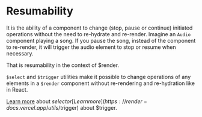 # Resumability

It is the ability of a component to change (stop, pause or continue) initiated operations without the need to re-hydrate and re-render. Imagine an `Audio` component playing a song. If you pause the song, instead of the component to re-render, it will trigger the audio element to stop or resume when necessary.

That is resumability in the context of $render. 

`$select` and `$trigger` utilities make it possible to change operations of any elements in a `$render` component without re-rendering and re-hydration like in React.

[Learn more](https://render-docs.vercel.app/utils/$select) about $select or [Learn more](https://render-docs.vercel.app/utils/$trigger) about $trigger.

